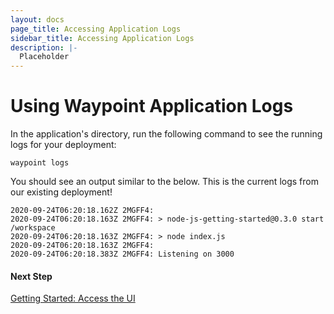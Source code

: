 ```yaml
---
layout: docs
page_title: Accessing Application Logs
sidebar_title: Accessing Application Logs
description: |-
  Placeholder
---
```


# Using Waypoint Application Logs

In the application's directory, run the following command to see the running logs for your deployment:

```shell-session
waypoint logs
```

You should see an output similar to the below. This is the current logs from our existing
deployment!

```shell
2020-09-24T06:20:18.162Z 2MGFF4:
2020-09-24T06:20:18.163Z 2MGFF4: > node-js-getting-started@0.3.0 start /workspace
2020-09-24T06:20:18.163Z 2MGFF4: > node index.js
2020-09-24T06:20:18.163Z 2MGFF4:
2020-09-24T06:20:18.383Z 2MGFF4: Listening on 3000
```

#### Next Step

[Getting Started: Access the UI](/docs/getting-started/nomad-example-app/ui)
